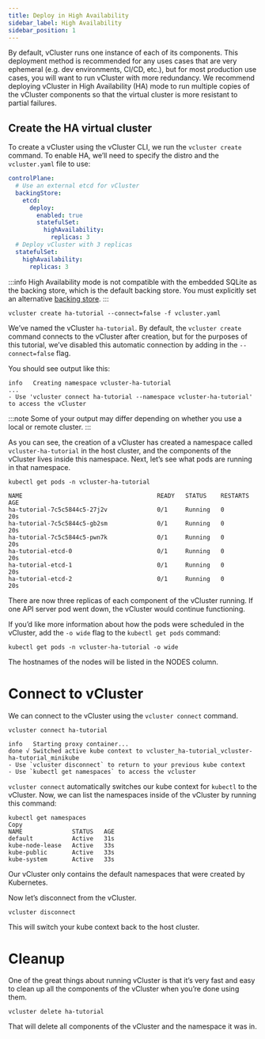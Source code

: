 ```yaml
---
title: Deploy in High Availability
sidebar_label: High Availability
sidebar_position: 1
---
```


By default, vCluster runs one instance of each of its components. This deployment method is recommended for any uses cases that are very ephemeral (e.g. dev environments, CI/CD, etc.), but for most production
use cases, you will want to run vCluster with more redundancy. We recommend deploying vCluster in High Availability (HA) mode 
to run multiple copies of the vCluster components so that the virtual cluster is more resistant to partial failures.

## Create the HA virtual cluster

To create a vCluster using the vCluster CLI, we run the `vcluster create` command. To enable HA, we’ll need to specify the distro and the `vcluster.yaml` file to use:

```yaml
controlPlane:
  # Use an external etcd for vCluster
  backingStore:
    etcd:
      deploy:
        enabled: true
        statefulSet:
          highAvailability:
            replicas: 3
  # Deploy vCluster with 3 replicas
  statefulSet:
    highAvailability:
      replicas: 3
```
:::info
High Availability mode is not compatible with the embedded SQLite as the backing store, which is the default backing store. You must explicitly set an alternative [backing store](../../configure/vcluster-yaml/control-plane/components/backing-store).
:::

```
vcluster create ha-tutorial --connect=false -f vcluster.yaml
```

We’ve named the vCluster `ha-tutorial`. By default, the `vcluster create` command connects to the vCluster after creation, 
but for the purposes of this tutorial, we’ve disabled this automatic connection by adding in the `--connect=false` flag.

You should see output like this:
```
info   Creating namespace vcluster-ha-tutorial
...
- Use 'vcluster connect ha-tutorial --namespace vcluster-ha-tutorial' to access the vCluster 
```
:::note
Some of your output may differ depending on whether you use a local or remote cluster.
:::

As you can see, the creation of a vCluster has created a namespace called `vcluster-ha-tutorial` in the host cluster, and the components of the vCluster lives inside this namespace. Next, let’s see what pods are running in that namespace.

```
kubectl get pods -n vcluster-ha-tutorial
```
```
NAME                                      READY   STATUS    RESTARTS   AGE
ha-tutorial-7c5c5844c5-27j2v              0/1     Running   0          20s
ha-tutorial-7c5c5844c5-gb2sm              0/1     Running   0          20s
ha-tutorial-7c5c5844c5-pwn7k              0/1     Running   0          20s
ha-tutorial-etcd-0                        0/1     Running   0          20s
ha-tutorial-etcd-1                        0/1     Running   0          20s
ha-tutorial-etcd-2                        0/1     Running   0          20s
```
There are now three replicas of each component of the vCluster running. If one API server pod went down, the vCluster would continue functioning.

If you’d like more information about how the pods were scheduled in the vCluster, add the `-o wide` flag to the `kubectl get pods` command:

```
kubectl get pods -n vcluster-ha-tutorial -o wide
```
The hostnames of the nodes will be listed in the NODES column.

# Connect to vCluster 

We can connect to the vCluster using the `vcluster connect` command.

```
vcluster connect ha-tutorial
```
```
info   Starting proxy container...
done √ Switched active kube context to vcluster_ha-tutorial_vcluster-ha-tutorial_minikube
- Use `vcluster disconnect` to return to your previous kube context
- Use `kubectl get namespaces` to access the vcluster
```
`vcluster connect` automatically switches our kube context for `kubectl` to the vCluster. Now, we can list the namespaces inside of the vCluster by running this command:
```
kubectl get namespaces
Copy
NAME              STATUS   AGE
default           Active   31s
kube-node-lease   Active   33s
kube-public       Active   33s
kube-system       Active   33s
```
Our vCluster only contains the default namespaces that were created by Kubernetes.

Now let’s disconnect from the vCluster.

```
vcluster disconnect
```
This will switch your kube context back to the host cluster.

# Cleanup

One of the great things about running vCluster is that it’s very fast and easy to clean up all the components of the vCluster when you’re done using them.

```
vcluster delete ha-tutorial
```
That will delete all components of the vCluster and the namespace it was in.

